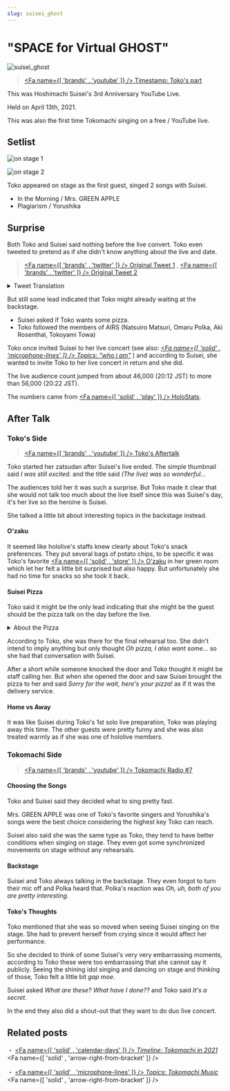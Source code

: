 ```yaml
---
slug: suisei_ghost
---
```



# "SPACE for Virtual GHOST"

![suisei_ghost](./assets/suisei_ghost.jpg)

> [<Fa name={[ 'brands' , 'youtube' ]} /> Timestamp: Toko's part](https://youtu.be/Ajwv4ANSSg0&t=770s)

This was Hoshimachi Suisei's 3rd Anniversary YouTube Live.

Held on April 13th, 2021.

This was also the first time Tokomachi singing on a free / YouTube live.

## Setlist

![on stage 1](./assets/20210413_05.jpg)

![on stage 2](./assets/20210413_03.jpg)

Toko appeared on stage as the first guest, singed 2 songs with Suisei.

- In the Morning / Mrs. GREEN APPLE
- Plagiarism / Yorushika

## Surprise

Both Toko and Suisei said nothing before the live convert. Toko even tweeted to pretend as if she didn't know anything about the live and date.

> [<Fa name={[ 'brands' , 'twitter' ]} /> Original Tweet 1](https://twitter.com/inui_toko/status/1381846290212954113) , [<Fa name={[ 'brands' , 'twitter' ]} /> Original Tweet 2](https://twitter.com/inui_toko/status/1381848262760538112)

<details> <summary>Tweet Translation</summary>

<img src={require('./assets/20210413_01.jpg').default} style={{ width: '35rem' }} />
<br />
<img src={require('./assets/20210413_02.jpg').default} style={{ width: '35rem' }} />

</details>

But still some lead indicated that Toko might already waiting at the backstage.

- Suisei asked if Toko wants some pizza.
- Toko followed the members of AIRS (Natsuiro Matsuri, Omaru Polka, Aki Rosenthal, Tokoyami Towa)

Toko once invited Suisei to her live concert (see also: _[<Fa name={[ 'solid' , 'microphone-lines' ]} /> Topics: "who i am"](/topics/toko_who_i_am)_ ) and according to Suisei, she wanted to invite Toko to her live concert in return and she did.

The live audience count jumped from about 46,000 (20:12 JST) to more than 56,000 (20:22 JST).

The numbers came from [<Fa name={[ 'solid' , 'play' ]} /> HoloStats](https://holo.poi.cat/stream/Ajwv4ANSSg0).

## After Talk

### Toko's Side

> [<Fa name={[ 'brands' , 'youtube' ]} /> Toko's Aftertalk](https://www.youtube.com/watch?v=BNq4LHZRhfQ)

Toko started her zatsudan after Suisei's live ended. The simple thumbnail said _I was still excited._ and the title said _(The live) was so wonderful..._

The audiences told her it was such a surprise. But Toko made it clear that she would not talk too much about the live itself since this was Suisei's day, it's her live so the heroine is Suisei.

She talked a little bit about interesting topics in the backstage instead.

#### O'zaku

It seemed like hololive's staffs knew clearly about Toko's snack preferences. They put several bags of potato chips, to be specific it was Toko's favorite [<Fa name={[ 'solid' , 'store' ]} /> O'zaku](https://housefoods.jp/products/catalog/cat_1,snack,pdt,oz.html) in her green room which let her felt a little bit surprised but also happy. But unfortunately she had no time for snacks so she took it back.

#### Suisei Pizza

Toko said it might be the only lead indicating that she might be the guest should be the pizza talk on the day before the live.

<details> <summary>About the Pizza</summary>

<img src={require('./assets/20210412_00.jpg').default} style={{ width: '35rem' }} />
<br />
<img src={require('./assets/20210412_01.jpg').default} style={{ width: '35rem' }} />
<br />
<img src={require('./assets/20210412_02.jpg').default} style={{ width: '35rem' }} />
<br />
<img src={require('./assets/20210412_03.jpg').default} style={{ width: '35rem' }} />

</details>

According to Toko, she was there for the final rehearsal too. She didn't intend to imply anything but only thought _Oh pizza, I also want some..._ so she had that conversation with Suisei.

After a short while someone knocked the door and Toko thought it might be staff calling her. But when she opened the door and saw Suisei brought the pizza to her and said _Sorry for the wait, here's your pizza!_ as if it was the delivery service.

#### Home vs Away

It was like Suisei during Toko's 1st solo live preparation, Toko was playing away this time. The other guests were pretty funny and she was also treated warmly as if she was one of hololive members.

### Tokomachi Side

> [<Fa name={[ 'brands' , 'youtube' ]} /> Tokomachi Radio #7](https://youtu.be/kR9mSvUyfkY)

#### Choosing the Songs

Toko and Suisei said they decided what to sing pretty fast.

Mrs. GREEN APPLE was one of Toko's favorite singers and Yorushika's songs were the best choice considering the highest key Toko can reach.

Suisei also said she was the same type as Toko, they tend to have better conditions when singing on stage. They even got some synchronized movements on stage without any rehearsals.

#### Backstage

Suisei and Toko always talking in the backstage. They even forgot to turn their mic off and Polka heard that. Polka's reaction was _Oh, uh, both of you are pretty interesting._

#### Toko's Thoughts

Toko mentioned that she was so moved when seeing Suisei singing on the stage. She had to prevent herself from crying since it would affect her performance.

So she decided to think of some Suisei's very very embarrassing moments, according to Toko these were too embarrassing that she cannot say it publicly. Seeing the shining idol singing and dancing on stage and thinking of those, Toko felt a little bit _gap moe_.

Suisei asked _What are these? What have I done??_ and Toko said _It's a secret._

In the end they also did a shout-out that they want to do duo live concert.

## Related posts

・ [<Fa name={[ 'solid' , 'calendar-days' ]} /> _Timeline: Tokomachi in 2021_](/timeline/2021#space-for-virtual-ghost) &nbsp; <Fa name={[ 'solid' , 'arrow-right-from-bracket' ]} />

・ [<Fa name={[ 'solid' , 'microphone-lines' ]} /> _Topics: Tokomachi Music_](/topics/music_list) &nbsp; <Fa name={[ 'solid' , 'arrow-right-from-bracket' ]} />
